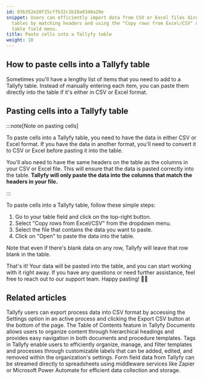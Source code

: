 ```yaml
---
id: 03b352e20f25cffb32c1b18a0340a28e
snippet: Users can efficiently import data from CSV or Excel files directly into Tallyfy
  tables by matching headers and using the "Copy rows from Excel/CSV" option in the
  table field menu.
title: Paste cells into a Tallyfy table
weight: 10
---
```


## How to paste cells into a Tallyfy table

Sometimes you'll have a lengthy list of items that you need to add to a Tallyfy table. Instead of manually entering each item, you can paste them directly into the table if it's either in CSV or Excel format.

## Pasting cells into a Tallyfy table

:::note[Note on pasting cells]

To paste cells into a Tallyfy table, you need to have the data in either CSV or Excel format. If you have the data in another format, you'll need to convert it to CSV or Excel before pasting it into the table.

You'll also need to have the same headers on the table as the columns in your CSV or Excel file. This will ensure that the data is pasted correctly into the table. **Tallyfy will only paste the data into the columns that match the headers in your file.**

:::

To paste cells into a Tallyfy table, follow these simple steps:

1. Go to your table field and click on the top-right button.
2. Select "Copy rows from Excel/CSV" from the dropdown menu.
3. Select the file that contains the data you want to paste.
4. Click on "Open" to paste the data into the table.

Note that even if there's blank data on any row, Tallyfy will leave that row blank in the table.

That's it! Your data will be pasted into the table, and you can start working with it right away. If you have any questions or need further assistance, feel free to reach out to our support team. Happy pasting! 🚀🌟


## Related articles
<CardGrid>
<LinkTitleCard header="<b>Processes > Export process to CSV</b>" href="/products/pro/tracking-and-tasks/processes/how-can-i-export-tallyfy-processes-to-csv/" > Tallyfy users can export process data into CSV format by accessing the Settings option in an active process and clicking the Export CSV button at the bottom of the page. </LinkTitleCard>
<LinkTitleCard header="<b>Documents > Create a Table of Contents</b>" href="/products/pro/documenting/documents/how-to-create-a-table-of-contents-in-tallyfy/" > The Table of Contents feature in Tallyfy Documents allows users to organize content through hierarchical headings and provides easy navigation in both documents and procedure templates. </LinkTitleCard>
<LinkTitleCard header="<b>Templates > Tags</b>" href="/products/pro/documenting/templates/how-to-manage-templates-and-processes-with-tags/" > Tags in Tallyfy enable users to efficiently organize, manage, and filter templates and processes through customizable labels that can be added, edited, and removed within the organization's settings. </LinkTitleCard>
<LinkTitleCard header="<b>Middleware > Stream data to a spreadsheet</b>" href="/products/pro/integrations/middleware/how-can-i-export-form-fields-from-tallyfy-to-spreadsheet/" > Form field data from Tallyfy can be streamed directly to spreadsheets using middleware services like Zapier or Microsoft Power Automate for efficient data collection and storage. </LinkTitleCard>
</CardGrid>